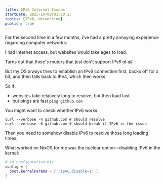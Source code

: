 ```yaml
---
title: IPv6 Internet Issues
startDate: 2025-10-09T01:20:25
topics: [IPv6, Networking]
publish: true
---
```


For the second time in a few months, I've had a pretty annoying experience regarding computer networks:

I had internet access, but websites would take ages to load.

Turns out that there's routers that just don't support IPv6 _at all_.

But my OS always tries to establish an IPv6 connection first, backs off for a bit, and then falls back to IPv4, which then works.

So if:

- websites take relatively long to resolve, but then load fast
- but pings are fast `ping github.com`

You might want to check whether IPv6 works:

```shell
curl --verbose -4 github.com # should resolve
curl --verbose -6 github.com # should break if IPv6 is the issue
```

Then you need to somehow disable IPv6 to resolve those long loading times.

What worked on NixOS for me was the nuclear option—disabling IPv6 in the kernel:

```nix
# in configuration.nix
config = {
  boot.kernelParams = [ "ipv6.disable=1" ];
}
```
